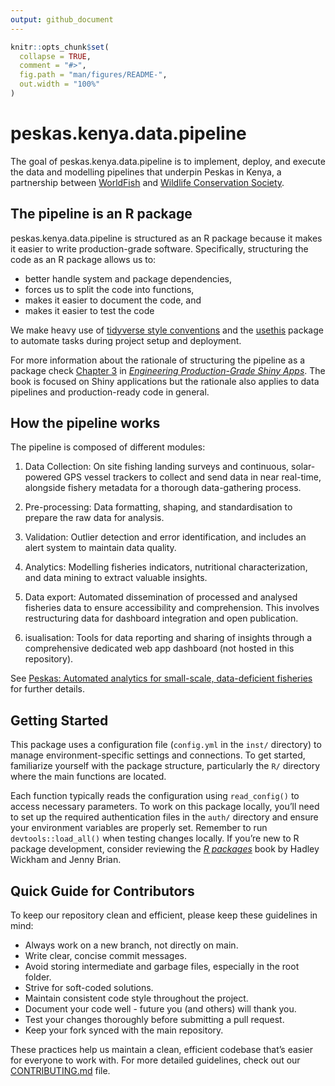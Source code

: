 ```yaml
---
output: github_document
---
```


<!-- README.md is generated from README.Rmd. Please edit that file -->

```r
knitr::opts_chunk$set(
  collapse = TRUE,
  comment = "#>",
  fig.path = "man/figures/README-",
  out.width = "100%"
)
```

# peskas.kenya.data.pipeline

<!-- badges: start -->

<!-- badges: end -->

The goal of peskas.kenya.data.pipeline is to implement, deploy, and execute the data and modelling pipelines that underpin Peskas in Kenya, a partnership between [WorldFish](https://worldfishcenter.org/) and [Wildlife Conservation Society](https://www.wcs.org/).

## The pipeline is an R package

peskas.kenya.data.pipeline is structured as an R package because it makes it easier to write production-grade software. Specifically, structuring the code as an R package allows us to:

-   better handle system and package dependencies,
-   forces us to split the code into functions,
-   makes it easier to document the code, and
-   makes it easier to test the code

We make heavy use of [tidyverse style conventions](https://engineering-shiny.org) and the [usethis](https://usethis.r-lib.org) package to automate tasks during project setup and deployment.

For more information about the rationale of structuring the pipeline as a package check [Chapter 3](https://engineering-shiny.org/structuring-project.html#structuring-your-app_) in [*Engineering Production-Grade Shiny Apps*](https://engineering-shiny.org). The book is focused on Shiny applications but the rationale also applies to data pipelines and production-ready code in general.

## How the pipeline works

The pipeline is composed of different modules:

1.  Data Collection: On site fishing landing surveys and continuous, solar-powered GPS vessel trackers to collect and send data in near real-time, alongside fishery metadata for a thorough data-gathering process.

2.  Pre-processing: Data formatting, shaping, and standardisation to prepare the raw data for analysis.

3.  Validation: Outlier detection and error identification, and includes an alert system to maintain data quality.

4.  Analytics: Modelling fisheries indicators, nutritional characterization, and data mining to extract valuable insights.

5.  Data export: Automated dissemination of processed and analysed fisheries data to ensure accessibility and comprehension. This involves restructuring data for dashboard integration and open publication.

6.  isualisation: Tools for data reporting and sharing of insights through a comprehensive dedicated web app dashboard (not hosted in this repository).

See [Peskas: Automated analytics for small-scale, data-deficient fisheries](https://www.researchsquare.com/article/rs-4386336/v1) for further details.

## Getting Started

This package uses a configuration file (`config.yml` in the `inst/` directory) to manage environment-specific settings and connections. To get started, familiarize yourself with the package structure, particularly the `R/` directory where the main functions are located.

Each function typically reads the configuration using `read_config()` to access necessary parameters. To work on this package locally, you'll need to set up the required authentication files in the `auth/` directory and ensure your environment variables are properly set. Remember to run `devtools::load_all()` when testing changes locally. If you're new to R package development, consider reviewing the [*R packages*](https://r-pkgs.org) book by Hadley Wickham and Jenny Brian.

## Quick Guide for Contributors

To keep our repository clean and efficient, please keep these guidelines in mind:

-   Always work on a new branch, not directly on main.
-   Write clear, concise commit messages.
-   Avoid storing intermediate and garbage files, especially in the root folder.
-   Strive for soft-coded solutions.
-   Maintain consistent code style throughout the project.
-   Document your code well - future you (and others) will thank you.
-   Test your changes thoroughly before submitting a pull request.
-   Keep your fork synced with the main repository.

These practices help us maintain a clean, efficient codebase that's easier for everyone to work with. For more detailed guidelines, check out our [CONTRIBUTING.md](.github/CONTRIBUTING.md) file.